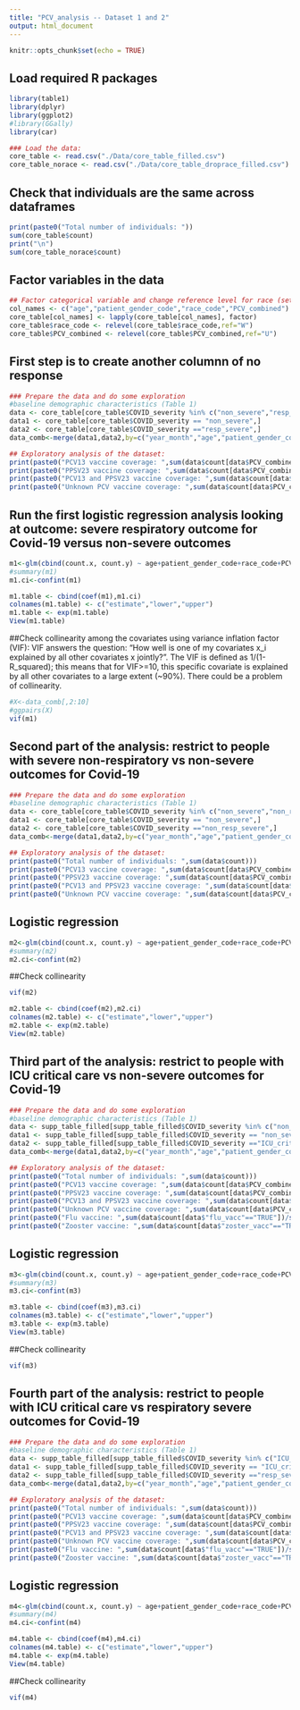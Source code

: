 ```yaml
---
title: "PCV_analysis -- Dataset 1 and 2"
output: html_document
---
```


```r
knitr::opts_chunk$set(echo = TRUE)
```

## Load required R packages
```r
library(table1)
library(dplyr)
library(ggplot2)
#library(GGally)
library(car)
```

```r
### Load the data: 
core_table <- read.csv("./Data/core_table_filled.csv")
core_table_norace <- read.csv("./Data/core_table_droprace_filled.csv")
```

## Check that individuals are the same across dataframes
```r
print(paste0("Total number of individuals: "))
sum(core_table$count)
print("\n")
sum(core_table_norace$count)
```
## Factor variables in the data
```r
## Factor categorical variable and change reference level for race (set White as the ref level)
col_names <- c("age","patient_gender_code","race_code","PCV_combined")
core_table[col_names] <- lapply(core_table[col_names], factor)
core_table$race_code <- relevel(core_table$race_code,ref="W")
core_table$PCV_combined <- relevel(core_table$PCV_combined,ref="U")
```

## First step is to create another columnn of no response
```r
### Prepare the data and do some exploration
#baseline demographic characteristics (Table 1)
data <- core_table[core_table$COVID_severity %in% c("non_severe","resp_severe"),]
data1 <- core_table[core_table$COVID_severity == "non_severe",]
data2 <- core_table[core_table$COVID_severity =="resp_severe",]
data_comb<-merge(data1,data2,by=c("year_month","age","patient_gender_code","race_code","PCV_combined"))
```

```r
## Exploratory analysis of the dataset: 
print(paste0("PCV13 vaccine coverage: ",sum(data$count[data$PCV_combined=="PCV13_only"])/sum(data$count)))
print(paste0("PPSV23 vaccine coverage: ",sum(data$count[data$PCV_combined=="PPSV23_10yrs"])/sum(data$count)))
print(paste0("PCV13 and PPSV23 vaccine coverage: ",sum(data$count[data$PCV_combined=="PCV13_PPSV23_10yrs"])/sum(data$count)))
print(paste0("Unknown PCV vaccine coverage: ",sum(data$count[data$PCV_combined=="U"])/sum(data$count)))
```

## Run the first logistic regression analysis looking at outcome: severe respiratory outcome for Covid-19 versus non-severe outcomes
```r
m1<-glm(cbind(count.x, count.y) ~ age+patient_gender_code+race_code+PCV_combined, data=data_comb, family = binomial("logit"))
#summary(m1)
m1.ci<-confint(m1)
```

```r
m1.table <- cbind(coef(m1),m1.ci)
colnames(m1.table) <- c("estimate","lower","upper")
m1.table <- exp(m1.table)
View(m1.table)
```

##Check collinearity among the covariates using variance inflation factor (VIF): VIF answers the question: "How well is one of my covariates x_i explained by all other covariates x jointly?".
The VIF is defined as 1/(1-R_squared); this means that for VIF>=10, this specific covariate is explained by all other covariates to a large extent (~90%). There could be a problem of collinearity.

```r
#X<-data_comb[,2:10]
#ggpairs(X)
vif(m1)
```


## Second part of the analysis: restrict to people with severe non-respiratory vs non-severe outcomes for Covid-19
```r
### Prepare the data and do some exploration
#baseline demographic characteristics (Table 1)
data <- core_table[core_table$COVID_severity %in% c("non_severe","non_resp_severe"),]
data1 <- core_table[core_table$COVID_severity == "non_severe",]
data2 <- core_table[core_table$COVID_severity =="non_resp_severe",]
data_comb<-merge(data1,data2,by=c("year_month","age","patient_gender_code","race_code","PCV_combined"))
```

```r
## Exploratory analysis of the dataset: 
print(paste0("Total number of individuals: ",sum(data$count)))
print(paste0("PCV13 vaccine coverage: ",sum(data$count[data$PCV_combined=="PCV13_only"])/sum(data$count)))
print(paste0("PPSV23 vaccine coverage: ",sum(data$count[data$PCV_combined=="PPSV23_10yrs"])/sum(data$count)))
print(paste0("PCV13 and PPSV23 vaccine coverage: ",sum(data$count[data$PCV_combined=="PCV13_PPSV23_10yrs"])/sum(data$count)))
print(paste0("Unknown PCV vaccine coverage: ",sum(data$count[data$PCV_combined=="U"])/sum(data$count)))
```

## Logistic regression
```r
m2<-glm(cbind(count.x, count.y) ~ age+patient_gender_code+race_code+PCV_combined, data=data_comb, family = binomial("logit"))
#summary(m2)
m2.ci<-confint(m2)
```

##Check collinearity
```r
vif(m2)
```


```r
m2.table <- cbind(coef(m2),m2.ci)
colnames(m2.table) <- c("estimate","lower","upper")
m2.table <- exp(m2.table)
View(m2.table)
```

## Third part of the analysis: restrict to people with ICU critical care vs non-severe outcomes for Covid-19
```r
### Prepare the data and do some exploration
#baseline demographic characteristics (Table 1)
data <- supp_table_filled[supp_table_filled$COVID_severity %in% c("non_severe","ICU_crit_care"),]
data1 <- supp_table_filled[supp_table_filled$COVID_severity == "non_severe",]
data2 <- supp_table_filled[supp_table_filled$COVID_severity =="ICU_crit_care",]
data_comb<-merge(data1,data2,by=c("year_month","age","patient_gender_code","race_code","PCV_combined","flu_vacc","zoster_vacc","bmi_30_plus","comorbidities","income_est_mod"))
```

```r
## Exploratory analysis of the dataset: 
print(paste0("Total number of individuals: ",sum(data$count)))
print(paste0("PCV13 vaccine coverage: ",sum(data$count[data$PCV_combined=="PCV13_only"])/sum(data$count)))
print(paste0("PPSV23 vaccine coverage: ",sum(data$count[data$PCV_combined=="PPSV23_10yrs"])/sum(data$count)))
print(paste0("PCV13 and PPSV23 vaccine coverage: ",sum(data$count[data$PCV_combined=="PCV13_PPSV23_10yrs"])/sum(data$count)))
print(paste0("Unknown PCV vaccine coverage: ",sum(data$count[data$PCV_combined=="U"])/sum(data$count)))
print(paste0("Flu vaccine: ",sum(data$count[data$"flu_vacc"=="TRUE"])/sum(data$count)))
print(paste0("Zooster vaccine: ",sum(data$count[data$"zoster_vacc"=="TRUE"])/sum(data$count)))
```

## Logistic regression
```r
m3<-glm(cbind(count.x, count.y) ~ age+patient_gender_code+race_code+PCV_combined+flu_vacc+zoster_vacc+bmi_30_plus+comorbidities+income_est_mod, data=data_comb, family = binomial("logit"))
#summary(m3)
m3.ci<-confint(m3)
```

```r
m3.table <- cbind(coef(m3),m3.ci)
colnames(m3.table) <- c("estimate","lower","upper")
m3.table <- exp(m3.table)
View(m3.table)
```

##Check collinearity
```r
vif(m3)
```

## Fourth part of the analysis: restrict to people with ICU critical care vs respiratory severe outcomes for Covid-19
```r
### Prepare the data and do some exploration
#baseline demographic characteristics (Table 1)
data <- supp_table_filled[supp_table_filled$COVID_severity %in% c("ICU_crit_care","resp_severe"),]
data1 <- supp_table_filled[supp_table_filled$COVID_severity == "ICU_crit_care",]
data2 <- supp_table_filled[supp_table_filled$COVID_severity =="resp_severe",]
data_comb<-merge(data1,data2,by=c("year_month","age","patient_gender_code","race_code","PCV_combined","flu_vacc","zoster_vacc","bmi_30_plus","comorbidities","income_est_mod"))
```

```r
## Exploratory analysis of the dataset: 
print(paste0("Total number of individuals: ",sum(data$count)))
print(paste0("PCV13 vaccine coverage: ",sum(data$count[data$PCV_combined=="PCV13_only"])/sum(data$count)))
print(paste0("PPSV23 vaccine coverage: ",sum(data$count[data$PCV_combined=="PPSV23_10yrs"])/sum(data$count)))
print(paste0("PCV13 and PPSV23 vaccine coverage: ",sum(data$count[data$PCV_combined=="PCV13_PPSV23_10yrs"])/sum(data$count)))
print(paste0("Unknown PCV vaccine coverage: ",sum(data$count[data$PCV_combined=="U"])/sum(data$count)))
print(paste0("Flu vaccine: ",sum(data$count[data$"flu_vacc"=="TRUE"])/sum(data$count)))
print(paste0("Zooster vaccine: ",sum(data$count[data$"zoster_vacc"=="TRUE"])/sum(data$count)))
```

## Logistic regression
```r
m4<-glm(cbind(count.x, count.y) ~ age+patient_gender_code+race_code+PCV_combined+flu_vacc+zoster_vacc+bmi_30_plus+comorbidities+income_est_mod, data=data_comb, family = binomial("logit"))
#summary(m4)
m4.ci<-confint(m4)
```

```r
m4.table <- cbind(coef(m4),m4.ci)
colnames(m4.table) <- c("estimate","lower","upper")
m4.table <- exp(m4.table)
View(m4.table)
```

##Check collinearity
```r
vif(m4)
```


